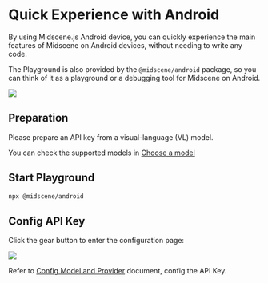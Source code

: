 
# Quick Experience with Android

By using Midscene.js Android device, you can quickly experience the main features of Midscene on Android devices, without needing to write any code.

The Playground is also provided by the `@midscene/android` package, so you can think of it as a playground or a debugging tool for Midscene on Android.

![](/android-playground.png)


## Preparation

Please prepare an API key from a visual-language (VL) model.

You can check the supported models in [Choose a model](./choose-a-model)

## Start Playground

```bash
npx @midscene/android
```

## Config API Key

Click the gear button to enter the configuration page:

![](/android-set-env.png)

Refer to [Config Model and Provider](./model-provider) document, config the API Key.

<StartExperience />